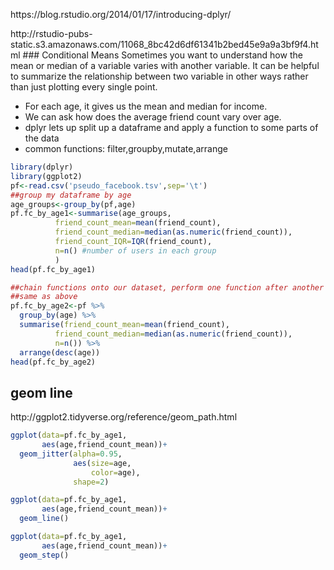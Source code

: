 https://blog.rstudio.org/2014/01/17/introducing-dplyr/

http://rstudio-pubs-static.s3.amazonaws.com/11068_8bc42d6df61341b2bed45e9a9a3bf9f4.html
### Conditional Means
Sometimes you want to understand how the mean or median of a variable varies with another variable. It can be helpful to summarize the relationship between two variable in other ways rather than just plotting every single point.

+ For each age, it gives us the mean and median for income.
+ We can ask how does the average friend count vary over age.
+ dplyr lets up split up a dataframe and apply a function to some parts of the data
+ common functions: filter,groupby,mutate,arrange
```r
library(dplyr)
library(ggplot2)
pf<-read.csv('pseudo_facebook.tsv',sep='\t')
##group my dataframe by age
age_groups<-group_by(pf,age)
pf.fc_by_age1<-summarise(age_groups,
          friend_count_mean=mean(friend_count),
          friend_count_median=median(as.numeric(friend_count)),
          friend_count_IQR=IQR(friend_count),
          n=n() #number of users in each group
          )
head(pf.fc_by_age1)

##chain functions onto our dataset, perform one function after another
##same as above
pf.fc_by_age2<-pf %>%
  group_by(age) %>%
  summarise(friend_count_mean=mean(friend_count),
          friend_count_median=median(as.numeric(friend_count)),
          n=n()) %>%
  arrange(desc(age))
head(pf.fc_by_age2)

```

## geom line
http://ggplot2.tidyverse.org/reference/geom_path.html
```r
ggplot(data=pf.fc_by_age1,
       aes(age,friend_count_mean))+
  geom_jitter(alpha=0.95,
              aes(size=age,
                  color=age),
              shape=2)

ggplot(data=pf.fc_by_age1,
       aes(age,friend_count_mean))+
  geom_line()

ggplot(data=pf.fc_by_age1,
       aes(age,friend_count_mean))+
  geom_step()
```

